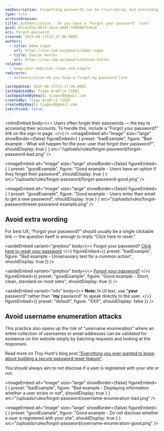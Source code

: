 ```yaml
---
seoDescription: Forgetting passwords can be frustrating, but providing a 'Forgot my password' link on the sign-in page makes it easy to regain access.
type: rule
archivedreason:
title: Authentication - Do you have a 'Forgot your password' link?
guid: 07cac45a-80f4-4acb-a9df-7408987536c0
uri: forgot-password
created: 2025-08-13T22:17:46.000Z
authors:
  - title: Adam Cogan
    url: https://ssw.com.au/people/adam-cogan
  - title: Duncan Hunter
    url: https://ssw.com.au/people/duncan-hunter
related:
  - keep-your-websites-clean-and-simple
redirects:
  - authentication-do-you-have-a-forgot-my-password-link

lastUpdated: 2025-08-13T22:17:46.000Z
lastUpdatedBy: Tiago AraÃºjo [SSW]
lastUpdatedByEmail: tiagov8@gmail.com
createdBy: Tiago AraÃºjo [SSW]
createdByEmail: tiagov8@gmail.com
isArchived: false
---
```


<introEmbed
  body={<>
Users often forget their passwords — the key to accessing their accounts. To handle this, include a "Forgot your password?" link on the sign-in page.
  </>}
/>
<imageEmbed
  alt="Image"
  size="large"
  showBorder={false}
  figureEmbed={ {
    preset: "badExample",
    figure: "Bad example - What will happen for the poor user that forgot their password?",
    shouldDisplay: true
  } }
  src="/uploads/rules/forgot-password/forgot-password-bad.png"
/>

<imageEmbed
  alt="Image"
  size="large"
  showBorder={false}
  figureEmbed={ {
    preset: "goodExample",
    figure: "Good example - Users have an option if they forget their password",
    shouldDisplay: true
  } }
  src="/uploads/rules/forgot-password/forgot-password-good.png"
/>

<imageEmbed
  alt="Image"
  size="large"
  showBorder={false}
  figureEmbed={ {
    preset: "goodExample",
    figure: "Good example - Users enter their email to get a new password",
    shouldDisplay: true
  } }
  src="/uploads/rules/forgot-password/reset-password-example.png"
/>

## Avoid extra wording

For best UX, “Forgot your password?” should usually be a single clickable link — the question itself is enough to imply “Click here to reset.”

<asideEmbed
  variant="greybox"
  body={<>
    Forgot your password? [Click here to reset your password](#)
  </>}
  figureEmbed={{
    preset: "badExample",
    figure: "Bad example - Unnecessary text for a common action",
    shouldDisplay: true
  }}
/>

<asideEmbed
  variant="greybox"
  body={<>
    [Forgot your password?](#)
  </>}
  figureEmbed={{
    preset: "goodExample",
    figure: "Good example - Short, clean, standard on most sites",
    shouldDisplay: true
  }}
/>

<asideEmbed
  variant="info"
  body={<>
    **Note:** In UI text, use "**your** password" rather than "**my** password" to speak directly to the user.
  </>}
  figureEmbed={{
    preset: "default",
    figure: "XXX",
    shouldDisplay: false
  }}
/>

## Avoid username enumeration attacks

This practice also opens up the risk of "username enumeration" where an entire collection of usernames or email addresses can be validated for existence on the website simply by batching requests and looking at the responses.

Read more on Troy Hunt's blog post ["Everything you ever wanted to know about building a secure password reset feature"](http://www.troyhunt.com/2012/05/everything-you-ever-wanted-to-know.html).

You should always aim to not disclose if a user is registered with your site or not.

<imageEmbed
  alt="Image"
  size="large"
  showBorder={false}
  figureEmbed={ {
    preset: "badExample",
    figure: "Bad example - Displaying information whether a user exists or not",
    shouldDisplay: true
  } }
  src="/uploads/rules/forgot-password/username-enumeration-bad.png"
/>

<imageEmbed
  alt="Image"
  size="large"
  showBorder={false}
  figureEmbed={ {
    preset: "goodExample",
    figure: "Good example - Do not disclose whether a user is registered with your site",
    shouldDisplay: true
  } }
  src="/uploads/rules/forgot-password/username-enumeration-good.png"
/>

